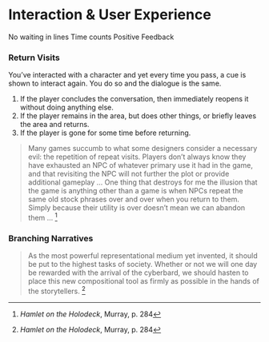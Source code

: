 # Interaction & User Experience

No waiting in lines
Time counts
Positive Feedback

### Return Visits

You've interacted with a character and yet every time you pass, a cue is shown to interact again.  You do so and the dialogue is the same.

1. If the player concludes the conversation, then immediately reopens it without doing anything else.
2. If the player remains in the area, but does other things, or briefly leaves the area and returns.
3. If the player is gone for some time before returning.


> Many games succumb to what some designers consider a necessary evil: the repetition of repeat visits. Players don’t always know they have exhausted an NPC of whatever primary use it had in the game, and that revisiting the NPC will not further the plot or provide additional gameplay ... One thing that destroys for me the illusion that the game is anything other than a game is when NPCs repeat the same old stock phrases over and over when you return to them. Simply because their utility is over doesn’t mean we can abandon them ... [^1]

[^1]: Character Development and Storytelling for Games

### Branching Narratives

> As the most powerful representational medium yet invented, it should be put to the highest tasks of society. Whether or not we will one day be rewarded with the arrival of the cyberbard, we should hasten to place this new compositional tool as firmly as possible in the hands of the storytellers. [^1]

[^1]: *Hamlet on the Holodeck*, Murray, p. 284